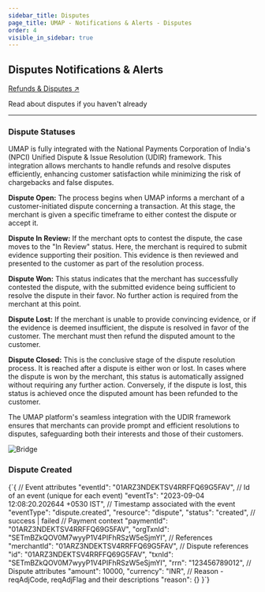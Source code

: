 ```yaml
---
sidebar_title: Disputes
page_title: UMAP - Notifications & Alerts - Disputes
order: 4
visible_in_sidebar: true
---
```


## Disputes Notifications & Alerts

<Card padding="small" shape="rounded">
    <a href="/payments/umap/refunds-disputes" target="_blank">
        Refunds & Disputes ↗
    </a>
    <p>
        Read about disputes if you haven't already
    </p>
</Card>

<hr class="primary"/>

### Dispute Statuses

UMAP is fully integrated with the National Payments Corporation of India's (NPCI) Unified Dispute & Issue Resolution (UDIR) framework. This integration allows merchants to handle refunds and resolve disputes efficiently, enhancing customer satisfaction while minimizing the risk of chargebacks and false disputes.

**Dispute Open:** The process begins when UMAP informs a merchant of a customer-initiated dispute concerning a transaction. At this stage, the merchant is given a specific timeframe to either contest the dispute or accept it.

**Dispute In Review:** If the merchant opts to contest the dispute, the case moves to the "In Review" status. Here, the merchant is required to submit evidence supporting their position. This evidence is then reviewed and presented to the customer as part of the resolution process.

**Dispute Won:** This status indicates that the merchant has successfully contested the dispute, with the submitted evidence being sufficient to resolve the dispute in their favor. No further action is required from the merchant at this point.

**Dispute Lost:** If the merchant is unable to provide convincing evidence, or if the evidence is deemed insufficient, the dispute is resolved in favor of the customer. The merchant must then refund the disputed amount to the customer.

**Dispute Closed:** This is the conclusive stage of the dispute resolution process. It is reached after a dispute is either won or lost. In cases where the dispute is won by the merchant, this status is automatically assigned without requiring any further action. Conversely, if the dispute is lost, this status is achieved once the disputed amount has been refunded to the customer.

The UMAP platform's seamless integration with the UDIR framework ensures that merchants can provide prompt and efficient resolutions to disputes, safeguarding both their interests and those of their customers.

<img
  src="https://storage.googleapis.com/strapi-assets/latest/dispute-statuses/dispute-statuses.png"
  alt="Bridge"
/>

### Dispute Created

<CodeBlockWithCopy language="json">
{`{
   // Event attributes
   "eventId": "01ARZ3NDEKTSV4RRFFQ69G5FAV", // Id of an event (unique for each event)
   "eventTs": "2023-09-04 12:08:20.202644 +0530 IST", // Timestamp associated with the event
   "eventType": "dispute.created",
   "resource": "dispute",
   "status": "created", // success | failed
   // Payment context
   "paymentId": "01ARZ3NDEKTSV4RRFFQ69G5FAV",
   "orgTxnId": "SETmBZkQOV0M7wyyP1V4PIFhRSzW5eSjmYI",
   // References
   "merchantId": "01ARZ3NDEKTSV4RRFFQ69G5FAV",
   // Dispute references
   "id": "01ARZ3NDEKTSV4RRFFQ69G5FAV",
   "txnId": "SETmBZkQOV0M7wyyP1V4PIFhRSzW5eSjmYI",
   "rrn": "123456789012",
   // Dispute attributes
   "amount": 10000,
   "currency": "INR",
   // Reason - reqAdjCode, reqAdjFlag and their descriptions
   "reason": {}
}`}
</CodeBlockWithCopy>